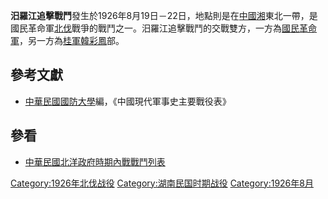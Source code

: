{{Infobox Military Conflict|
campaign=|
image=|
caption=|
conflict=汨羅江追擊戰鬥|
date=1926年8月19－22日|
place=[[中國|中國]]湘東北|
result=四軍向湖南醬田前進、七軍攻佔長安橋及王師橋、八軍轉往新牆及雲溪|
combatant1=國民革命軍四軍、七軍、八軍|
combatant2=桂軍| 
commander1=[[陳可|陳可]]、[[李宗仁|李宗仁]]、[[唐生智|唐生智]] |
commander2=桂軍|
strength1=|
strength2=|
casualties1=|
casualties2=被俘兩千|
}}
'''汨羅江追擊戰鬥'''發生於1926年8月19日－22日，地點則是在[[中國|中國]][[湖南省|湘]]東北一帶，是國民革命軍[[國民革命軍北伐|北伐]]戰爭的戰鬥之一。汨羅江追擊戰鬥的交戰雙方，一方為[[國民革命軍|國民革命軍]]，另一方為[[桂軍|桂軍]][[韓彩鳳|韓彩鳳]]部。
==參考文獻==
*[[中華民國|中華民國]][[國防大學_(臺灣)|國防大學]]編，《中國現代軍事史主要戰役表》
==參看==
*[[中華民國北洋政府時期內戰戰鬥列表|中華民國北洋政府時期內戰戰鬥列表]]

[[Category:1926年北伐战役|Category:1926年北伐战役]]
[[Category:湖南民国时期战役|Category:湖南民国时期战役]]
[[Category:1926年8月|Category:1926年8月]]